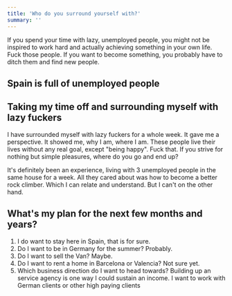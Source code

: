```yaml
---
title: 'Who do you surround yourself with?'
summary: ''
---
```


If you spend your time with lazy, unemployed people, you might not be inspired to work hard 
and actually achieving something in your own life. Fuck those people. If you want to become
something, you probably have to ditch them and find new people.

## Spain is full of unemployed people

## Taking my time off and surrounding myself with lazy fuckers

I have surrounded myself with lazy fuckers for a whole week. It gave me a perspective.
It showed me, why I am, where I am. These people live their lives without any real goal,
except "being happy". Fuck that. If you strive for nothing but simple pleasures, where 
do you go and end up?

It's definitely been an experience, living with 3 unemployed people in the same house for a week.
All they cared about was how to become a better rock climber. Which I can relate and understand.
But I can't on the other hand.

## What's my plan for the next few months and years?

1. I do want to stay here in Spain, that is for sure. 
2. Do I want to be in Germany for the summer? Probably.
3. Do I want to sell the Van? Maybe.
4. Do I want to rent a home in Barcelona or Valencia? Not sure yet.
5. Which business direction do I want to head towards? Building up an service agency is one way
I could sustain an income. I want to work with German clients or other high paying clients
